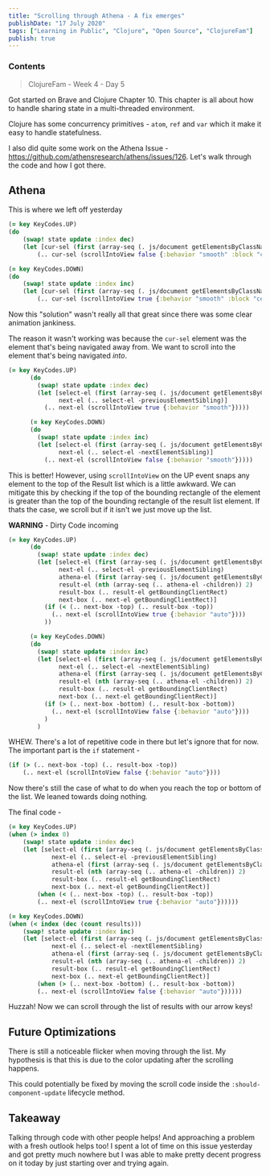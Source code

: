 ```yaml
---
title: "Scrolling through Athena - A fix emerges"
publishDate: "17 July 2020"
tags: ["Learning in Public", "Clojure", "Open Source", "ClojureFam"]
publish: true
---
```


### Contents

> ClojureFam - Week 4 - Day 5

Got started on Brave and Clojure Chapter 10. This chapter is all about how to handle sharing state in a multi-threaded environment.

Clojure has some concurrency primitives - `atom`, `ref` and `var` which it make it easy to handle statefulness.

I also did quite some work on the Athena Issue - https://github.com/athensresearch/athens/issues/126. Let's walk through the code and how I got there.

## Athena

This is where we left off yesterday

```clojure
(= key KeyCodes.UP)
(do
    (swap! state update :index dec)
    (let [cur-sel (first (array-seq (. js/document getElementsByClassName "selected")))]
        (.. cur-sel (scrollIntoView false {:behavior "smooth" :block "center"}))))

(= key KeyCodes.DOWN)
(do
    (swap! state update :index inc)
    (let [cur-sel (first (array-seq (. js/document getElementsByClassName "selected")))]
        (.. cur-sel (scrollIntoView true {:behavior "smooth" :block "center"}))))
```

Now this "solution" wasn't really all that great since there was some clear animation jankiness.

The reason it wasn't working was because the `cur-sel` element was the element that's being navigated away from. We want to scroll into the element that's being navigated _into_.

```clojure
(= key KeyCodes.UP)
      (do
        (swap! state update :index dec)
        (let [select-el (first (array-seq (. js/document getElementsByClassName "selected")))
              next-el (.. select-el -previousElementSibling)]
          (.. next-el (scrollIntoView true {:behavior "smooth"}))))

      (= key KeyCodes.DOWN)
      (do
        (swap! state update :index inc)
        (let [select-el (first (array-seq (. js/document getElementsByClassName "selected")))
              next-el (.. select-el -nextElementSibling)]
          (.. next-el (scrollIntoView false {:behavior "smooth"}))))
```

This is better! However, using `scrollIntoView` on the UP event snaps any element to the top of the Result list which is a little awkward. We can mitigate this by checking if the top of the bounding rectangle of the element is greater than the top of the bounding rectangle of the result list element. If thats the case, we scroll but if it isn't we just move up the list.

**WARNING** - Dirty Code incoming

```clojure
(= key KeyCodes.UP)
      (do
        (swap! state update :index dec)
        (let [select-el (first (array-seq (. js/document getElementsByClassName "selected")))
              next-el (.. select-el -previousElementSibling)
              athena-el (first (array-seq (. js/document getElementsByClassName "athena")))
              result-el (nth (array-seq (.. athena-el -children)) 2)
              result-box (.. result-el getBoundingClientRect)
              next-box (.. next-el getBoundingClientRect)]
          (if (< (.. next-box -top) (.. result-box -top))
            (.. next-el (scrollIntoView true {:behavior "auto"})))
          ))

      (= key KeyCodes.DOWN)
      (do
        (swap! state update :index inc)
        (let [select-el (first (array-seq (. js/document getElementsByClassName "selected")))
              next-el (.. select-el -nextElementSibling)
              athena-el (first (array-seq (. js/document getElementsByClassName "athena")))
              result-el (nth (array-seq (.. athena-el -children)) 2)
              result-box (.. result-el getBoundingClientRect)
              next-box (.. next-el getBoundingClientRect)]
          (if (> (.. next-box -bottom) (.. result-box -bottom))
            (.. next-el (scrollIntoView false {:behavior "auto"})))
          )
        )
```

WHEW. There's a lot of repetitive code in there but let's ignore that for now. The important part is the `if` statement -

```clojure
(if (> (.. next-box -top) (.. result-box -top))
    (.. next-el (scrollIntoView false {:behavior "auto"})))
```

Now there's still the case of what to do when you reach the top or bottom of the list. We leaned towards doing nothing.

The final code -

```clojure
(= key KeyCodes.UP)
(when (> index 0)
    (swap! state update :index dec)
    (let [select-el (first (array-seq (. js/document getElementsByClassName "selected")))
            next-el (.. select-el -previousElementSibling)
            athena-el (first (array-seq (. js/document getElementsByClassName "athena")))
            result-el (nth (array-seq (.. athena-el -children)) 2)
            result-box (.. result-el getBoundingClientRect)
            next-box (.. next-el getBoundingClientRect)]
        (when (< (.. next-box -top) (.. result-box -top))
        (.. next-el (scrollIntoView true {:behavior "auto"})))))

(= key KeyCodes.DOWN)
(when (< index (dec (count results)))
    (swap! state update :index inc)
    (let [select-el (first (array-seq (. js/document getElementsByClassName "selected")))
            next-el (.. select-el -nextElementSibling)
            athena-el (first (array-seq (. js/document getElementsByClassName "athena")))
            result-el (nth (array-seq (.. athena-el -children)) 2)
            result-box (.. result-el getBoundingClientRect)
            next-box (.. next-el getBoundingClientRect)]
        (when (> (.. next-box -bottom) (.. result-box -bottom))
        (.. next-el (scrollIntoView false {:behavior "auto"})))))
```

Huzzah! Now we can scroll through the list of results with our arrow keys!

## Future Optimizations

There is still a noticeable flicker when moving through the list. My hypothesis is that this is due to the color updating after the scrolling happens.

This could potentially be fixed by moving the scroll code inside the `:should-component-update` lifecycle method.

## Takeaway

Talking through code with other people helps! And approaching a problem with a fresh outlook helps too! I spent a lot of time on this issue yesterday and got pretty much nowhere but I was able to make pretty decent progress on it today by just starting over and trying again.
